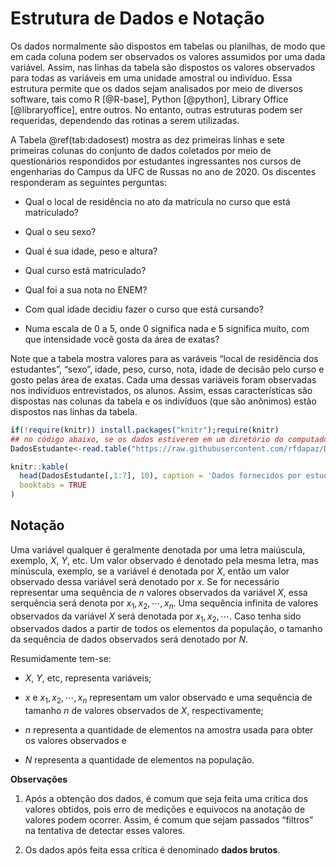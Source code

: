 # Estrutura  de Dados e Notação

Os dados normalmente são dispostos em tabelas ou planilhas, de modo que em cada coluna podem ser observados os valores assumidos por uma dada variável. Assim, nas linhas da tabela são dispostos os valores observados para todas as variáveis em uma unidade amostral ou indivíduo. Essa estrutura  permite que os dados sejam analisados por meio de diversos software, tais como  R [@R-base], Python [@python], Library Office [@libraryoffice], entre outros. No entanto, outras estruturas podem ser requeridas, dependendo das rotinas  a serem utilizadas.

A Tabela  \@ref(tab:dadosest) mostra as dez primeiras linhas e sete primeiras colunas do conjunto de dados coletados por meio de questionários respondidos por estudantes ingressantes nos cursos de engenharias do Campus da UFC de Russas no ano de 2020. Os discentes responderam as seguintes perguntas:

- Qual o local de residência no ato da matrícula no curso que está matriculado?

- Qual o seu sexo?

- Qual é sua idade, peso  e altura?

- Qual curso está matriculado?

- Qual foi a sua nota no ENEM?

- Com qual idade decidiu fazer o curso que está cursando?

- Numa escala de 0 a 5, onde 0 significa nada e 5 significa muito, com que intensidade você gosta da área de exatas?


Note que a tabela mostra valores para as varáveis "local de residência dos estudantes", "sexo", idade, peso, curso, nota, idade de decisão pelo curso e gosto pelas área de exatas. Cada uma dessas variáveis foram observadas nos indivíduos entrevistados, os alunos. Assim, essas características são dispostas  nas colunas da tabela e os indivíduos (que são anônimos) estão dispostos nas linhas da tabela.


```r
if(!require(knitr)) install.packages("knitr");require(knitr) 
## no código abaixo, se os dados estiverem em um diretório do computador, bastar fornecer o caminho com barras invertidas, seguido do nome do arquivo, em vez do link, exemplo "C:/user/meus documentos/DataEstudat.csv"
DadosEstudante<-read.table("https://raw.githubusercontent.com/rfdapaz/DadosAME/master/DataEstudat.csv",sep=',', head=TRUE, encoding = "UTF-8", check.names=FALSE) 

knitr::kable(
  head(DadosEstudante[,1:7], 10), caption = 'Dados fornecidos por estudantes ingressantes do ano de 2020 nos cursos de engenharias do Campus da UFC de Russas.',
  booktabs = TRUE
)
```


## Notação

Uma variável qualquer é geralmente denotada por uma letra maiúscula, exemplo, $X$, $Y$, etc. Um valor observado é denotado pela mesma letra, mas minúscula, exemplo, se a variável é denotada por $X$, então um valor observado dessa variável será denotado por $x$. Se for necessário representar uma sequência de $n$ valores observados da variável $X$, essa serquência será denota por $x_1, x_2, \cdots, x_n$. Uma sequência infinita de valores observados da variável $X$ será denotada por  $x_1, x_2, \cdots$. Caso tenha sido observados dados a partir de todos os elementos da população, o tamanho da sequência de dados observados será denotado por $N$. 

Resumidamente tem-se:

- $X$, $Y$, etc, representa variáveis;

- $x$  e   $x_1, x_2, \cdots, x_n$ representam um valor observado e uma sequência de tamanho $n$ de valores observados de $X$, respectivamente;

- $n$ representa a quantidade de elementos na amostra usada para obter os valores observados e

- $N$ representa a quantidade de elementos na população.

__Observações__

1. Após a obtenção dos dados, é comum que seja feita uma crítica dos valores obtidos, pois erro de medições e equivocos na anotação de valores podem ocorrer. Assim, é comum que sejam passados "filtros" na tentativa de detectar esses valores. 

2. Os dados após feita essa crítica é denominado __dados brutos__.































